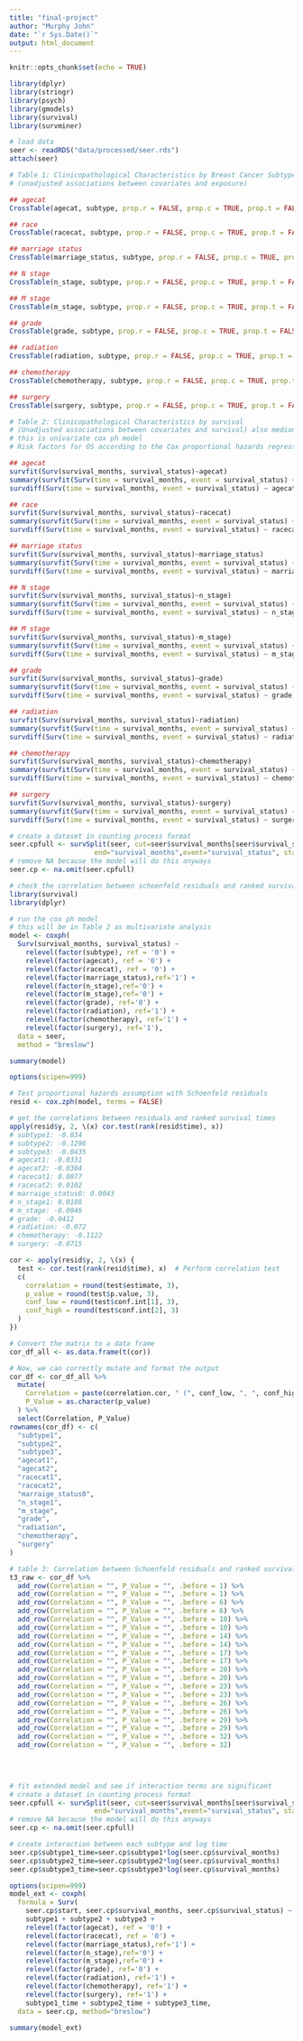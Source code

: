 ```yaml
---
title: "final-project"
author: "Murphy John"
date: "`r Sys.Date()`"
output: html_document
---
```


```r
knitr::opts_chunk$set(echo = TRUE)
```

```r
library(dplyr)
library(stringr)
library(psych)
library(gmodels)
library(survival)
library(survminer)
```


```r
# load data
seer <- readRDS("data/processed/seer.rds")
attach(seer)
```


```r
# Table 1: Clinicopathological Characteristics by Breast Cancer Subtype
# (unadjusted associations between covariates and exposure)

## agecat
CrossTable(agecat, subtype, prop.r = FALSE, prop.c = TRUE, prop.t = FALSE, prop.chisq = FALSE, chisq = TRUE)

## race
CrossTable(racecat, subtype, prop.r = FALSE, prop.c = TRUE, prop.t = FALSE, prop.chisq = FALSE, chisq = TRUE)

## marriage status
CrossTable(marriage_status, subtype, prop.r = FALSE, prop.c = TRUE, prop.t = FALSE, prop.chisq = FALSE, chisq = TRUE)

## N stage
CrossTable(n_stage, subtype, prop.r = FALSE, prop.c = TRUE, prop.t = FALSE, prop.chisq = FALSE, chisq = TRUE)

## M stage
CrossTable(m_stage, subtype, prop.r = FALSE, prop.c = TRUE, prop.t = FALSE, prop.chisq = FALSE, chisq = TRUE)

## grade
CrossTable(grade, subtype, prop.r = FALSE, prop.c = TRUE, prop.t = FALSE, prop.chisq = FALSE, chisq = TRUE, useNA = "always")

## radiation
CrossTable(radiation, subtype, prop.r = FALSE, prop.c = TRUE, prop.t = FALSE, prop.chisq = FALSE, chisq = TRUE)

## chemotherapy
CrossTable(chemotherapy, subtype, prop.r = FALSE, prop.c = TRUE, prop.t = FALSE, prop.chisq = FALSE, chisq = TRUE)

## surgery
CrossTable(surgery, subtype, prop.r = FALSE, prop.c = TRUE, prop.t = FALSE, prop.chisq = FALSE, chisq = TRUE)
```

```r
# Table 2: Clinicopathological Characteristics by survival
# (Unadjusted associations between covariates and survival) also median survival
# this is univariate cox ph model
# Risk factors for OS according to the Cox proportional hazards regression model.

## agecat
survfit(Surv(survival_months, survival_status)~agecat)
summary(survfit(Surv(time = survival_months, event = survival_status) ~ agecat), times = c(12, 60, 120))
survdiff(Surv(time = survival_months, event = survival_status) ~ agecat)

## race
survfit(Surv(survival_months, survival_status)~racecat)
summary(survfit(Surv(time = survival_months, event = survival_status) ~ racecat), times = c(12, 60, 120))
survdiff(Surv(time = survival_months, event = survival_status) ~ racecat)

## marriage status
survfit(Surv(survival_months, survival_status)~marriage_status)
summary(survfit(Surv(time = survival_months, event = survival_status) ~ marriage_status), times = c(12, 60, 120))
survdiff(Surv(time = survival_months, event = survival_status) ~ marriage_status)

## N stage
survfit(Surv(survival_months, survival_status)~n_stage)
summary(survfit(Surv(time = survival_months, event = survival_status) ~ n_stage), times = c(12, 60, 120))
survdiff(Surv(time = survival_months, event = survival_status) ~ n_stage)

## M stage
survfit(Surv(survival_months, survival_status)~m_stage)
summary(survfit(Surv(time = survival_months, event = survival_status) ~ m_stage), times = c(12, 60, 120))
survdiff(Surv(time = survival_months, event = survival_status) ~ m_stage)

## grade
survfit(Surv(survival_months, survival_status)~grade)
summary(survfit(Surv(time = survival_months, event = survival_status) ~ grade), times = c(12, 60, 120))
survdiff(Surv(time = survival_months, event = survival_status) ~ grade)

## radiation
survfit(Surv(survival_months, survival_status)~radiation)
summary(survfit(Surv(time = survival_months, event = survival_status) ~ radiation), times = c(12, 60, 120))
survdiff(Surv(time = survival_months, event = survival_status) ~ radiation)

## chemotherapy
survfit(Surv(survival_months, survival_status)~chemotherapy)
summary(survfit(Surv(time = survival_months, event = survival_status) ~ chemotherapy), times = c(12, 60, 120))
survdiff(Surv(time = survival_months, event = survival_status) ~ chemotherapy)

## surgery
survfit(Surv(survival_months, survival_status)~surgery)
summary(survfit(Surv(time = survival_months, event = survival_status) ~ surgery), times = c(12, 60, 120))
survdiff(Surv(time = survival_months, event = survival_status) ~ surgery)
```


```r
# create a dataset in counting process format
seer.cpfull <- survSplit(seer, cut=seer$survival_months[seer$survival_status==1],
                     end="survival_months",event="survival_status", start="start")
# remove NA because the model will do this anyways
seer.cp <- na.omit(seer.cpfull)
```

```r
# check the correlation between schoenfeld residuals and ranked survival times
library(survival)
library(dplyr)

# run the cox ph model
# this will be in Table 2 as multivariate analysis
model <- coxph(
  Surv(survival_months, survival_status) ~ 
    relevel(factor(subtype), ref = '0') +
    relevel(factor(agecat), ref = '0') + 
    relevel(factor(racecat), ref = '0') +
    relevel(factor(marriage_status),ref='1') + 
    relevel(factor(n_stage),ref='0') + 
    relevel(factor(m_stage),ref='0') +
    relevel(factor(grade), ref='0') +
    relevel(factor(radiation), ref='1') + 
    relevel(factor(chemotherapy), ref='1') +
    relevel(factor(surgery), ref='1'),
  data = seer, 
  method = "breslow")

summary(model)

options(scipen=999)

# Test proportional hazards assumption with Schoenfeld residuals
resid <- cox.zph(model, terms = FALSE)

# get the correlations between residuals and ranked survival times
apply(resid$y, 2, \(x) cor.test(rank(resid$time), x))
# subtype1: -0.034
# subtype2: -0.1296
# subtype3: -0.0435
# agecat1: -0.0331
# agecat2: -0.0304
# racecat1: 0.0077
# racecat2: 0.0102
# marraige_status0: 0.0043
# n_stage1: 0.0188
# m_stage: -0.0046
# grade: -0.0412
# radiation: -0.072
# chemotherapy: -0.1122
# surgery: -0.0715

cor <- apply(resid$y, 2, \(x) {
  test <- cor.test(rank(resid$time), x)  # Perform correlation test
  c(
    correlation = round(test$estimate, 3),
    p_value = round(test$p.value, 3),
    conf_low = round(test$conf.int[1], 3),
    conf_high = round(test$conf.int[2], 3)
  ) 
})

# Convert the matrix to a data frame
cor_df_all <- as.data.frame(t(cor))

# Now, we can correctly mutate and format the output
cor_df <- cor_df_all %>%
  mutate(
    Correlation = paste(correlation.cor, " (", conf_low, ", ", conf_high, ")", sep = ""),
    P_Value = as.character(p_value)
  ) %>%
  select(Correlation, P_Value)
rownames(cor_df) <- c(
  "subtype1",
  "subtype2",
  "subtype3",
  "agecat1",
  "agecat2",
  "racecat1",
  "racecat2",
  "marraige_status0",
  "n_stage1",
  "m_stage",
  "grade",
  "radiation",
  "chemotherapy",
  "surgery"
)

# table 3: Correlation between Schoenfeld residuals and ranked survival time
t3_raw <- cor_df %>%
  add_row(Correlation = "", P_Value = "", .before = 1) %>%
  add_row(Correlation = "", P_Value = "", .before = 1) %>%
  add_row(Correlation = "", P_Value = "", .before = 6) %>%
  add_row(Correlation = "", P_Value = "", .before = 6) %>%
  add_row(Correlation = "", P_Value = "", .before = 10) %>%
  add_row(Correlation = "", P_Value = "", .before = 10) %>%
  add_row(Correlation = "", P_Value = "", .before = 14) %>%
  add_row(Correlation = "", P_Value = "", .before = 14) %>%
  add_row(Correlation = "", P_Value = "", .before = 17) %>%
  add_row(Correlation = "", P_Value = "", .before = 17) %>%
  add_row(Correlation = "", P_Value = "", .before = 20) %>%
  add_row(Correlation = "", P_Value = "", .before = 20) %>%
  add_row(Correlation = "", P_Value = "", .before = 23) %>%
  add_row(Correlation = "", P_Value = "", .before = 23) %>%
  add_row(Correlation = "", P_Value = "", .before = 26) %>%
  add_row(Correlation = "", P_Value = "", .before = 26) %>%
  add_row(Correlation = "", P_Value = "", .before = 29) %>%
  add_row(Correlation = "", P_Value = "", .before = 29) %>%
  add_row(Correlation = "", P_Value = "", .before = 32) %>%
  add_row(Correlation = "", P_Value = "", .before = 32)
  

  

```

```r
# fit extended model and see if interaction terms are significant
# create a dataset in counting process format
seer.cpfull <- survSplit(seer, cut=seer$survival_months[seer$survival_status==1],
                     end="survival_months",event="survival_status", start="start")
# remove NA because the model will do this anyways
seer.cp <- na.omit(seer.cpfull)

# create interaction between each subtype and log time
seer.cp$subtype1_time=seer.cp$subtype1*log(seer.cp$survival_months)
seer.cp$subtype2_time=seer.cp$subtype2*log(seer.cp$survival_months)
seer.cp$subtype3_time=seer.cp$subtype3*log(seer.cp$survival_months)

options(scipen=999)
model_ext <- coxph(
  formula = Surv(
    seer.cp$start, seer.cp$survival_months, seer.cp$survival_status) ~ 
    subtype1 + subtype2 + subtype3 + 
    relevel(factor(agecat), ref = '0') + 
    relevel(factor(racecat), ref = '0') +
    relevel(factor(marriage_status),ref='1') + 
    relevel(factor(n_stage),ref='0') + 
    relevel(factor(m_stage),ref='0') +
    relevel(factor(grade), ref='0') +
    relevel(factor(radiation), ref='1') + 
    relevel(factor(chemotherapy), ref='1') +
    relevel(factor(surgery), ref='1') +
    subtype1_time + subtype2_time + subtype3_time, 
  data = seer.cp, method="breslow")

summary(model_ext)

```










